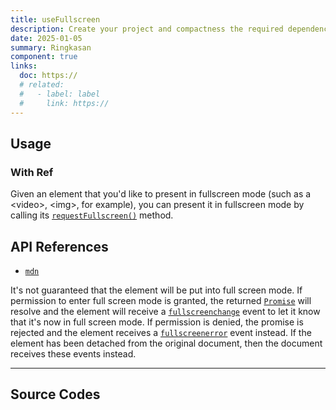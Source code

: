 ```yaml
---
title: useFullscreen
description: Create your project and compactness the required dependencies.
date: 2025-01-05
summary: Ringkasan
component: true
links:
  doc: https://
  # related:
  #   - label: label
  #     link: https://
---
```


## Usage

<UseFullscreenDemosUsage />

### With Ref

Given an element that you'd like to present in fullscreen mode (such as a &lt;video&gt;, &lt;img&gt;, for example), you can present it in fullscreen mode by calling its [`requestFullscreen()`](https://developer.mozilla.org/en-US/docs/Web/API/Element/requestFullscreen) method.

<UseFullscreenDemosWithRefUsage />

## API References

- [`mdn`](https://developer.mozilla.org/en-US/docs/Web/API/Fullscreen_API)

It's not guaranteed that the element will be put into full screen mode. If permission to enter full screen mode is granted, the returned [`Promise`](https://developer.mozilla.org/en-US/docs/Web/JavaScript/Reference/Global_Objects/Promise) will resolve and the element will receive a [`fullscreenchange`](https://developer.mozilla.org/en-US/docs/Web/API/Element/fullscreenchange_event) event to let it know that it's now in full screen mode. If permission is denied, the promise is rejected and the element receives a [`fullscreenerror`](https://developer.mozilla.org/en-US/docs/Web/API/Element/fullscreenerror_event) event instead. If the element has been detached from the original document, then the document receives these events instead.

---

## Source Codes

<SourceCodes name="use-fullscreen" />
